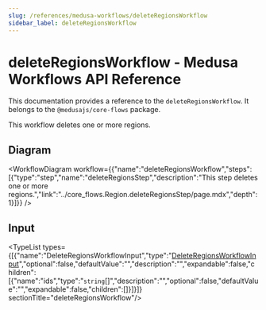 ```yaml
---
slug: /references/medusa-workflows/deleteRegionsWorkflow
sidebar_label: deleteRegionsWorkflow
---
```



# deleteRegionsWorkflow - Medusa Workflows API Reference

This documentation provides a reference to the `deleteRegionsWorkflow`. It belongs to the `@medusajs/core-flows` package.

This workflow deletes one or more regions.

## Diagram

<WorkflowDiagram workflow={{"name":"deleteRegionsWorkflow","steps":[{"type":"step","name":"deleteRegionsStep","description":"This step deletes one or more regions.","link":"../core_flows.Region.deleteRegionsStep/page.mdx","depth":1}]}} />

## Input

<TypeList types={[{"name":"DeleteRegionsWorkflowInput","type":"[DeleteRegionsWorkflowInput](../../../types/core_flows.DeleteRegionsWorkflowInput/page.mdx)","optional":false,"defaultValue":"","description":"","expandable":false,"children":[{"name":"ids","type":"`string`[]","description":"","optional":false,"defaultValue":"","expandable":false,"children":[]}]}]}  sectionTitle="deleteRegionsWorkflow"/>
